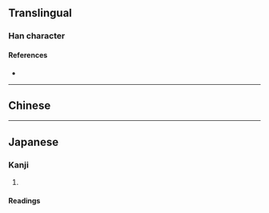 {{also|澩}}
{{character info/new}}
==Translingual==

===Han character===
{{Han char|rn=85|rad=水|as=05|sn=9|four=|canj=FBE}}

====References====
* {{Han ref|kx=0619.121|hdz=31576.101|uh=6CF6|ud=27894}}

----

==Chinese==
{{zh-see|澩}}

----

==Japanese==

===Kanji===
{{ja-kanji|grade=|rs=水10|kyu=滎}}

# {{defn|lang=ja|sort=水10}}

====Readings====
{{ja-readings
|goon=ぎょう, きょう, よう
|kanon=けい, えい
|kun=ちょろちょろ-
}}